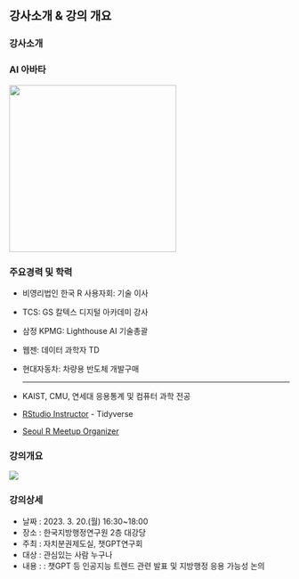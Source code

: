 ## 강사소개 & 강의 개요

::: panel-tabset
### 강사소개

::: {layout-ncol="2"}
### AI 아바타

![](../../img/profile.png){.absolute top="0" right="0" width="300"}

### 주요경력 및 학력

-   비영리법인 한국 R 사용자회: 기술 이사

-   TCS: GS 칼텍스 디지털 아카데미 강사

-   삼정 KPMG: Lighthouse AI 기술총괄

-   웹젠: 데이터 과학자 TD

-   현대자동차: 차량용 반도체 개발구매 <br>

    <hr>

-   KAIST, CMU, 연세대 응용통계 및 컴퓨터 과학 전공

-   [RStudio Instructor](https://education.rstudio.com/trainers/people/lee+kwangchun/) - Tidyverse

-   [Seoul R Meetup Organizer](https://r2bit.com/seoul-r/)
:::

### 강의개요

::: {layout-ncol="2"}

![](../../img/krila_logo.jpg)

### 강의상세

- 날짜 : 2023. 3. 20.(월) 16:30~18:00
- 장소 : 한국지방행정연구원 2층 대강당
- 주최 : 자치분권제도실, 챗GPT연구회
- 대상 : 관심있는 사람 누구나
- 내용 : : 챗GPT 등 인공지능 트렌드 관련 발표 및 지방행정 응용 가능성 논의

:::
:::
